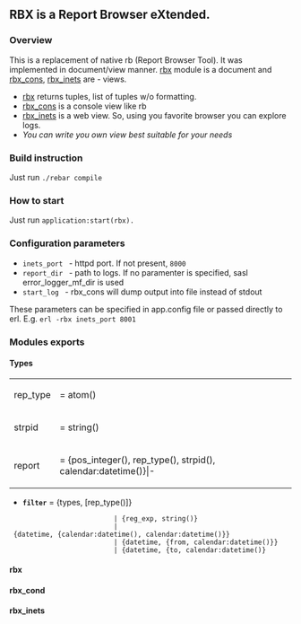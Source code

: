 == RBX is a Report Browser eXtended. ==

=== Overview ===

This is a replacement of native rb (Report Browser Tool). It was implemented in document/view manner.
[https://github.com/dmitryme/rbx/blob/master/src/rbx.erl rbx] module is a document and
[https://github.com/dmitryme/rbx/blob/master/src/rbx_cons.erl rbx_cons],
[https://github.com/dmitryme/rbx/blob/master/src/rbx_inets.erl rbx_inets] are - views.

* [https://github.com/dmitryme/rbx/blob/master/src/rbx.erl rbx] returns tuples, list of tuples w/o formatting.
* [https://github.com/dmitryme/rbx/blob/master/src/rbx_cons.erl rbx_cons] is a console view like rb
* [https://github.com/dmitryme/rbx/blob/master/src/rbx_inets.erl rbx_inets] is a web view. So, using you favorite browser you can explore logs.
* ''You can write you own view best suitable for your needs''

=== Build instruction ===
Just run
<code>./rebar compile</code>

=== How to start ===
Just run
<code>application:start(rbx).</code>

=== Configuration parameters ===
* <code>inets_port <port></code> - httpd port. If not present, <code>8000</code>
* <code>report_dir <path></code> - path to logs. If no paramenter is specified, sasl error_logger_mf_dir is used
* <code>start_log <file_name></code> - rbx_cons will dump output into <code><file_name></code> file instead of stdout

These parameters can be specified in app.config file or passed directly to erl.
E.g. <code>erl -rbx inets_port 8001</code>

=== Modules exports ===

==== Types ====
{|
|rep_type
| = atom()
|-
|strpid
| = string()
|-
|report
| = {pos_integer(), rep_type(), strpid(), calendar:datetime()}|-
|}


*'''<code>filter</code>''' = {types, [rep_type()]}
                           | {reg_exp, string()}
                           | {datetime, {calendar:datetime(), calendar:datetime()}}
                           | {datetime, {from, calendar:datetime()}}
                           | {datetime, {to, calendar:datetime()}

==== rbx ====
==== rbx_cond ====
==== rbx_inets ====
